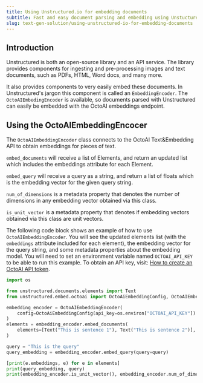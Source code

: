 ```yaml
---
title: Using Unstructured.io for embedding documents
subtitle: Fast and easy document parsing and embedding using Unstuctured.io and OctoAI.
slug: text-gen-solution/using-unstructured-io-for-embedding-documents
---
```


## Introduction

Unstructured is both an open-source library and an API service. The library provides components for ingesting and pre-processing images and text documents, such as PDFs, HTML, Word docs, and many more.

It also provides components to very easily embed these documents. In Unstructured's jargon this component is called an `EmbeddingEncoder`. The `OctoAIEmbedingEncoder` is available, so documents parsed with Unstructured can easily be embedded with the OctoAI embeddings endpoint.

## Using the OctoAIEmbeddingEncocer

The `OctoAIEmbeddingEncoder` class connects to the OctoAI Text&Embedding API to obtain embeddings for pieces of text.

`embed_documents` will receive a list of Elements, and return an updated list which includes the embeddings attribute for each Element.

`embed_query` will receive a query as a string, and return a list of floats which is the embedding vector for the given query string.

`num_of_dimensions` is a metadata property that denotes the number of dimensions in any embedding vector obtained via this class.

`is_unit_vector` is a metadata property that denotes if embedding vectors obtained via this class are unit vectors.

The following code block shows an example of how to use `OctoAIEmbeddingEncoder`.
You will see the updated elements list (with the `embeddings` attribute included for each element),
the embedding vector for the query string, and some metadata properties about the embedding model.
You will need to set an environment variable named `OCTOAI_API_KEY` to be able to run this example.
To obtain an API key, visit: [How to create an OctoAI API token](https://octo.ai/docs/getting-started/how-to-create-octoai-access-token).

```Python
import os

from unstructured.documents.elements import Text
from unstructured.embed.octoai import OctoAiEmbeddingConfig, OctoAIEmbeddingEncoder

embedding_encoder = OctoAIEmbeddingEncoder(
    config=OctoAiEmbeddingConfig(api_key=os.environ["OCTOAI_API_KEY"])
)
elements = embedding_encoder.embed_documents(
    elements=[Text("This is sentence 1"), Text("This is sentence 2")],
)

query = "This is the query"
query_embedding = embedding_encoder.embed_query(query=query)

[print(e.embeddings, e) for e in elements]
print(query_embedding, query)
print(embedding_encoder.is_unit_vector(), embedding_encoder.num_of_dimensions())
```
